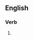 ==English==

===Verb===
{{head|en|present participle}}

# {{present participle of|josh|lang=en|nocat=1}}